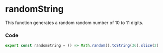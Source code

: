 
<BackTop />

# randomString

This function generates a random random number of 10 to 11 digits.

### Code

```ts filename="services/utils/index.ts"
export const randomString = () => Math.random().toString(36).slice(2)
```

<Comment />
